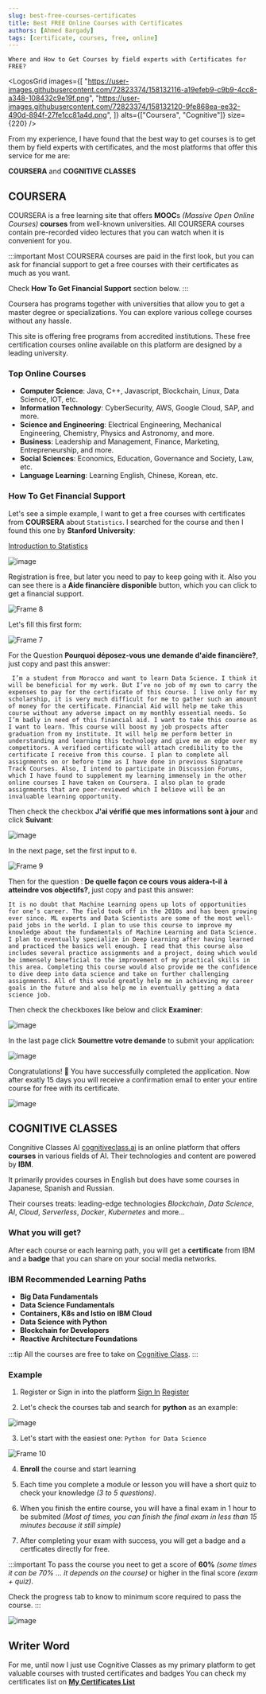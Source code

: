 ```yaml
---
slug: best-free-courses-certificates
title: Best FREE Online Courses with Certificates
authors: [Ahmed Bargady]
tags: [certificate, courses, free, online]
---
```



`Where and How to Get Courses by field experts with Certificates for FREE?`

<LogosGrid
  images={[
    "https://user-images.githubusercontent.com/72823374/158132116-a19efeb9-c9b9-4cc8-a348-108432c9e19f.png",
    "https://user-images.githubusercontent.com/72823374/158132120-9fe868ea-ee32-490d-894f-27fe1cc81a4d.png",
  ]}
  alts={["Coursera", "Cognitive"]}
  size={220}
/>

From my experience, I have found that the best way to get courses is to get them by field experts with certificates, and the most platforms that offer this service for me are:

**COURSERA** and **COGNITIVE CLASSES**

## COURSERA

COURSERA is a free learning site that offers **MOOC**s _(Massive Open Online Courses)_ **courses** from well-known universities. All COURSERA courses contain pre-recorded video lectures that you can watch when it is convenient for you.

:::important
Most COURSERA courses are paid in the first look, but you can ask for financial support to get a free courses with their certificates as much as you want.

Check **How To Get Financial Support** section below.
:::

Coursera has programs together with universities that allow you to get a master degree or specializations. You can explore various college courses without any hassle.

This site is offering free programs from accredited institutions. These free certification courses online available on this platform are designed by a leading university.

### Top Online Courses

- **Computer Science**: Java, C++, Javascript, Blockchain, Linux, Data Science, IOT, etc.
- **Information Technology**: CyberSecurity, AWS, Google Cloud, SAP, and more.
- **Science and Engineering**: Electrical Engineering, Mechanical Engineering, Chemistry, Physics and Astronomy, and more.
- **Business**: Leadership and Management, Finance, Marketing, Entrepreneurship, and more.
- **Social Sciences**: Economics, Education, Governance and Society, Law, etc.
- **Language Learning**: Learning English, Chinese, Korean, etc.

### How To Get Financial Support

Let's see a simple example, I want to get a free courses with certificates from **COURSERA** about `Statistics`. I searched for the course and then I found this one by **Stanford University**:

[Introduction to Statistics](https://www.coursera.org/learn/stanford-statistics?)

![image](https://user-images.githubusercontent.com/72823374/158124001-94eb177f-06a5-4c88-83ec-63ded1c751ee.png)

Registration is free, but later you need to pay to keep going with it. Also you can see there is a **Aide financière disponible** button, which you can click to get a financial support.

![Frame 8](https://user-images.githubusercontent.com/72823374/158126027-549ca5f1-1ad0-4846-bb48-6c3138e60431.png)

Let's fill this first form:

![Frame 7](https://user-images.githubusercontent.com/72823374/158125540-5fc32a50-954b-4f4d-bec2-ecccf109c511.png)

For the Question **Pourquoi déposez-vous une demande d'aide financière?**, just copy and past this answer:

` I’m a student from Morocco and want to learn Data Science. I think it will be beneficial for my work. But I’ve no job of my own to carry the expenses to pay for the certificate of this course. I live only for my scholarship, it is very much difficult for me to gather such an amount of money for the certificate. Financial Aid will help me take this course without any adverse impact on my monthly essential needs. So I’m badly in need of this financial aid. I want to take this course as I want to learn. This course will boost my job prospects after graduation from my institute. It will help me perform better in understanding and learning this technology and give me an edge over my competitors. A verified certificate will attach credibility to the certificate I receive from this course. I plan to complete all assignments on or before time as I have done in previous Signature Track Courses. Also, I intend to participate in Discussion Forums, which I have found to supplement my learning immensely in the other online courses I have taken on Coursera. I also plan to grade assignments that are peer-reviewed which I believe will be an invaluable learning opportunity.`

Then check the checkbox **J'ai vérifié que mes informations sont à jour** and click **Suivant**:

![image](https://user-images.githubusercontent.com/72823374/158125987-96779f11-f91b-4554-bbd2-c60c9c074c7f.png)

In the next page, set the first input to `0`.

![Frame 9](https://user-images.githubusercontent.com/72823374/158127060-cdffc282-e245-42f8-ba0e-6c58e5d14458.png)

Then for the question : **De quelle façon ce cours vous aidera-t-il à atteindre vos objectifs?**, just copy and past this answer:

`It is no doubt that Machine Learning opens up lots of opportunities for one’s career. The field took off in the 2010s and has been growing ever since. ML experts and Data Scientists are some of the most well-paid jobs in the world. I plan to use this course to improve my knowledge about the fundamentals of Machine Learning and Data Science. I plan to eventually specialize in Deep Learning after having learned and practiced the basics well enough. I read that this course also includes several practice assignments and a project, doing which would be immensely beneficial to the improvement of my practical skills in this area. Completing this course would also provide me the confidence to dive deep into data science and take on further challenging assignments. All of this would greatly help me in achieving my career goals in the future and also help me in eventually getting a data science job.`

Then check the checkboxes like below and click **Examiner**:

![image](https://user-images.githubusercontent.com/72823374/158127509-01662f87-c9b5-45d4-aebd-ffac5cdef01a.png)

In the last page click **Soumettre votre demande** to submit your application:

![image](https://user-images.githubusercontent.com/72823374/158127651-3f00f979-2993-4659-a691-2c1474d67e52.png)

Congratulations! 🎉 You have successfully completed the application. Now after exatly 15 days you will receive a confirmation email to enter your entire course for free with its certificate.

![image](https://user-images.githubusercontent.com/72823374/158127916-283238f4-01b4-4985-b750-af1387d3a413.png)

## COGNITIVE CLASSES

Congnitive Classes AI [cognitiveclass.ai](https://cognitiveclass.ai) is an online platform that offers **courses** in various fields of AI. Their technologies and content are powered by **IBM**.

It primarily provides courses in English but does have some courses in Japanese, Spanish and Russian.

Their courses treats: leading-edge technologies _Blockchain_, _Data Science_, _AI_, _Cloud_, _Serverless_,
_Docker_, _Kubernetes_ and more...

### What you will get?

After each course or each learning path, you will get a **certificate** from IBM and a **badge** that you can share on your social media networks.

### IBM Recommended Learning Paths

- **Big Data Fundamentals**
- **Data Science Fundamentals**
- **Containers, K8s and Istio on IBM Cloud**
- **Data Science with Python**
- **Blockchain for Developers**
- **Reactive Architecture Foundations**

:::tip
All the courses are free to take on [Cognitive Class](https://cognitiveclass.ai).
:::

### Example

1. Register or Sign in into the platform [Sign In](https://courses.cognitiveclass.ai/login?next=/oauth2/authorize%3Fclient_id%3DXCTzu9NHWn%26redirect_uri%3Dhttps%253A%252F%252Fcognitiveclass.ai%252Fauth%252Fopen_edx%252Fcallback%26response_type%3Dcode%26scope%3Duser_id%2Bprofile%2Bemail%26state%3D1206ecd8ba2149a16e979bc78276d64b8128193592c4279f) [Register](https://courses.cognitiveclass.ai/register?next=/oauth2/authorize%3Fclient_id%3DXCTzu9NHWn%26redirect_uri%3Dhttps%253A%252F%252Fcognitiveclass.ai%252Fauth%252Fopen_edx%252Fcallback%26response_type%3Dcode%26scope%3Duser_id%2Bprofile%2Bemail%26state%3D1206ecd8ba2149a16e979bc78276d64b8128193592c4279f)

2. Let's check the courses tab and search for **python** as an example:

![image](https://user-images.githubusercontent.com/72823374/158152986-82e2353f-402e-4b40-8dc1-c6a0cb794875.png)

3. Let's start with the easiest one: `Python for Data Science`

![Frame 10](https://user-images.githubusercontent.com/72823374/158153526-6aa001d8-800e-4950-813c-ccc576ff3f8c.png)

4. **Enroll** the course and start learning

5. Each time you complete a module or lesson you will have a short quiz to check your knowledge _(3 to 5 questions)_.

6. When you finish the entire course, you will have a final exam in 1 hour to be submited _(Most of times, you can finish the final exam in less than 15 minutes because it still simple)_

7. After completing your exam with success, you will get a badge and a certficates directly for free.

:::important
To pass the course you neet to get a score of **60%** _(some times it can be 70% ... it depends on the course)_ or higher in the final score _(exam + quiz)_.

Check the progress tab to know to minimum score required to pass the course.
:::

![image](https://user-images.githubusercontent.com/72823374/158155294-3788477e-6281-44ad-b7fd-151b822419e5.png)

## Writer Word

For me, until now I just use Cognitive Classes as my primary platform to get valuable courses with trusted certificates and badges
You can check my certificates list on **[My Certificates List](https://ahmedbargady.me/certificates)**
